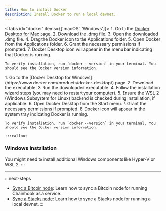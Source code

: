 ```yaml
---
title: How to install Docker
description: Install Docker to run a local devnet.
---
```



<Tabs id="docker" items={['macOS', 'Windows']}>
  <Tab value="macOS">
    1. Go to the [Docker Desktop for Mac](https://www.docker.com/products/docker-desktop/) page.
    2. Download the .dmg file.
    3. Open the downloaded .dmg file.
    4. Drag the Docker icon to the Applications folder.
    5. Open Docker from the Applications folder.
    6. Grant the necessary permissions if prompted.
    7. Docker Desktop icon will appear in the menu bar indicating that Docker is running.
  
    To verify installation, run `docker --version` in your terminal. You should see the Docker version information.
  </Tab>
  
  <Tab value="Windows">
    1. Go to the [Docker Desktop for Windows](https://www.docker.com/products/docker-desktop/) page.
    2. Download the executable.
    3. Run the downloaded executable.
    4. Follow the installation wizard steps (you may need to restart your computer).
    5. Ensure the WSL 2 (Windows Subsystem for Linux) backend is checked during installation, if applicable.
    6. Open Docker Desktop from the Start menu.
    7. Grant the necessary permissions if prompted.
    8. Docker icon will appear in the system tray indicating Docker is running.

    To verify installation, run `docker --version` in your terminal. You should see the Docker version information.
  
    :::callout
### Windows installation
You might need to install additional Windows components like Hyper-V or WSL 2.
:::
  </Tab>
</Tabs>

---

:::next-steps
- [Sync a Bitcoin node](/guides/sync-a-bitcoin-node): Learn how to sync a Bitcoin node for running Chainhook as a service.
- [Sync a Stacks node](/guides/sync-a-stacks-node): Learn how to sync a Stacks node for running a local devnet.
:::